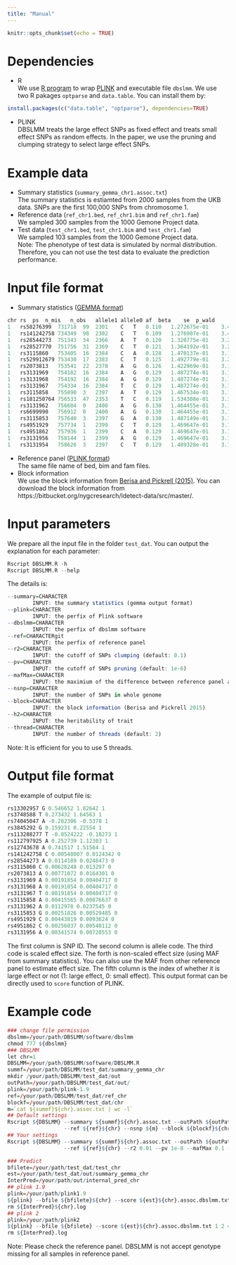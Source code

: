 ```yaml
---
title: "Manual"
---
```


```r
knitr::opts_chunk$set(echo = TRUE)
```

# Dependencies
- R <br> 
We use [R program](https://www.r-project.org/) to wrap [PLINK](https://www.cog-genomics.org/plink/1.9/) and executable file `dbslmm`. We use two R pakages `optparse` and `data.table`. You can install them by: <br>
````r
install.packages(c("data.table", "optparse"), dependencies=TRUE)
````
- PLINK <br>
DBSLMM treats the large effect SNPs as fixed effect and treats small effect SNPs as random effects. In the paper, we use the pruning and clumping strategy to select large effect SNPs. 

# Example data
- Summary statistics (`summary_gemma_chr1.assoc.txt`) <br>
The summary statistics is estiamted from 2000 samples from the UKB data. SNPs are the first 100,000 SNPs from chromosome 1.  <br>
- Reference data (`ref_chr1.bed`, `ref_chr1.bim` and `ref_chr1.fam`) <br>
We sampled 300 samples from the 1000 Gemone Project data.  <br>
- Test data (`test_chr1.bed`, `test_chr1.bim` and `test_chr1.fam`) <br>
We sampled 103 samples from the 1000 Gemone Project data. <br>
Note: The phenotype of test data is simulated by normal distribution. Therefore, you can not use the test data to evaluate the prediction performance.

# Input file format
- Summary statistics ([GEMMA format](https://github.com/genetics-statistics/GEMMA)) <br>
````r
chr	rs	ps	n_mis	n_obs	allele1	allele0	af	beta	se	p_wald
1	rs58276399	731718	99	2301	C	T	0.110	1.272675e-01	3.461097e-02	2.410969e-04
1	rs141242758	734349	98	2302	C	T	0.109	1.276907e-01	3.463008e-02	2.317011e-04
1	rs28544273	751343	34	2366	A	T	0.120	1.320775e-01	3.276319e-02	5.720490e-05
1	rs28527770	751756	31	2369	C	T	0.121	1.364192e-01	3.269947e-02	3.128107e-05
1	rs3115860	753405	16	2384	C	A	0.128	1.470137e-01	3.158378e-02	3.421012e-06
1	rs529912679	753430	17	2383	C	T	0.125	1.492779e-01	3.201234e-02	3.285182e-06
1	rs2073813	753541	22	2378	A	G	0.126	1.422969e-01	3.182372e-02	8.132450e-06
1	rs3131969	754182	16	2384	A	G	0.129	1.487274e-01	3.155196e-02	2.571517e-06
1	rs3131968	754192	16	2384	A	G	0.129	1.487274e-01	3.155196e-02	2.571517e-06
1	rs3131967	754334	16	2384	T	C	0.129	1.487274e-01	3.155196e-02	2.571517e-06
1	rs3115858	755890	3	2397	A	T	0.129	1.467534e-01	3.146006e-02	3.259725e-06
1	rs181250764	756533	47	2353	T	C	0.119	1.534308e-01	3.305476e-02	3.641537e-06
1	rs3131962	756604	0	2400	A	G	0.130	1.464455e-01	3.141295e-02	3.304095e-06
1	rs6699990	756912	0	2400	A	G	0.130	1.464455e-01	3.141295e-02	3.304095e-06
1	rs3115853	757640	3	2397	G	A	0.130	1.487149e-01	3.138661e-02	2.282682e-06
1	rs4951929	757734	1	2399	C	T	0.129	1.469647e-01	3.142780e-02	3.083623e-06
1	rs4951862	757936	1	2399	C	A	0.129	1.469647e-01	3.142780e-02	3.083623e-06
1	rs3131956	758144	1	2399	A	G	0.129	1.469647e-01	3.142780e-02	3.083623e-06
1	rs3131954	758626	3	2397	C	T	0.129	1.489328e-01	3.145579e-02	2.321970e-06
````
- Reference panel ([PLINK format](https://www.cog-genomics.org/plink/1.9/formats)) <br>
The same file name of bed, bim and fam files. 
- Block information <br>
We use the block information from [Berisa and Pickrell (2015)](https://academic.oup.com/bioinformatics/article/32/2/283/1743626/Approximately-independent-linkage-disequilibrium). You can download the block information from https://bitbucket.org/nygcresearch/ldetect-data/src/master/. 

# Input parameters
We prepare all the input file in the folder `test_dat`. You can output the explanation for each parameter: 
````r
Rscript DBSLMM.R -h
Rscript DBSLMM.R --help
````
The details is: 
````r
--summary=CHARACTER
		INPUT: the summary statistics (gemma output format)
--plink=CHARACTER
		INPUT: the perfix of Plink software
--dbslmm=CHARACTER
		INPUT: the perfix of dbslmm software
--ref=CHARACTERgit 
		INPUT: the perfix of reference panel
--r2=CHARACTER
		INPUT: the cutoff of SNPs clumping (default: 0.1)
--pv=CHARACTER
		INPUT: the cutoff of SNPs pruning (default: 1e-6)
--mafMax=CHARACTER
		INPUT: the maximium of the difference between reference panel and summary data (default: 0.2)
--nsnp=CHARACTER
		INPUT: the number of SNPs in whole genome
--block=CHARACTER
		INPUT: the block information (Berisa and Pickrell 2015)
--h2=CHARACTER
		INPUT: the heritability of trait
--thread=CHARACTER
		INPUT: the number of threads (default: 2)
````
Note: It is efficient for you to use 5 threads. 

# Output file format
The example of output file is: 
````r
rs13302957 G 0.546652 1.82642 1
rs3748588 T 0.273432 1.64563 1
rs74045047 A -0.282306 -0.5378 1
rs3845292 G 0.159231 0.22554 1
rs113288277 T -0.0524222 -0.18273 1
rs112797925 A 0.252739 1.12303 1
rs12743678 A 0.741517 1.51564 1
rs141242758 C 0.00548007 0.0124342 0
rs28544273 A 0.0114189 0.0248473 0
rs3115860 C 0.00628248 0.013297 0
rs2073813 A 0.00771072 0.0164301 0
rs3131969 A 0.00191854 0.00404717 0
rs3131968 A 0.00191854 0.00404717 0
rs3131967 T 0.00191854 0.00404717 0
rs3115858 A 0.00415565 0.00876637 0
rs3131962 A 0.0112978 0.0237545 0
rs3115853 G 0.00251826 0.00529485 0
rs4951929 C 0.00443819 0.0093624 0
rs4951862 C 0.00256037 0.00540112 0
rs3131956 A 0.00341574 0.00720553 0
````
The first column is SNP ID. The second column is allele code. The third code is scaled effect size. The forth is non-scaled effect size (using MAF from summary statistics). You can also use the MAF from other reference panel to estimate effect size. The fifth column is the index of whether it is large effect or not (1: large effect, 0: small effect). This output format can be directly used to `score` function of PLINK.

# Example code
````r
### change file permission 
dbslmm=/your/path/DBSLMM/software/dbslmm
chmod 777 ${dbslmm}
### DBSLMM
let chr=1
DBSLMM=/your/path/DBSLMM/software/DBSLMM.R
summf=/your/path/DBSLMM/test_dat/summary_gemma_chr
mkdir /your/path/DBSLMM/test_dat/out
outPath=/your/path/DBSLMM/test_dat/out/
plink=/your/path/plink-1.9
ref=/your/path/DBSLMM/test_dat/ref_chr
blockf=/your/path/DBSLMM/test_dat/chr
m=`cat ${summf}${chr}.assoc.txt | wc -l`
## Default settings
Rscript ${DBSLMM} --summary ${summf}${chr}.assoc.txt --outPath ${outPath} --plink ${plink} --dbslmm ${dbslmm} \
                  --ref ${ref}${chr} --nsnp ${m} --block ${blockf}${chr}.bed --h2 0.5
## Your settings
Rscript ${DBSLMM} --summary ${summf}${chr}.assoc.txt --outPath ${outPath} --plink ${plink}  --dbslmm ${dbslmm} \
                  --ref ${ref}${chr} --r2 0.01 --pv 1e-8 --mafMax 0.1 --nsnp ${m} --block ${blockf}.bed --h2 0.5 --thread 4

### Predict
bfilete=/your/path/test_dat/test_chr
est=/your/path/test_dat/out/summary_gemma_chr
InterPred=/your/path/out/internal_pred_chr
## plink 1.9
plink=/your/path/plink1.9
${plink} --bfile ${bfilete}${chr} --score ${est}${chr}.assoc.dbslmm.txt 1 2 4 sum --out ${InterPred}${chr}
rm ${InterPred}${chr}.log
## plink 2
plink=/your/path/plink2
${plink} --bfile ${bfilete} --score ${est}${chr}.assoc.dbslmm.txt 1 2 4 cols=+scoresums --out ${InterPred}${chr}
rm ${InterPred}.log
````
Note: Please check the reference panel. DBSLMM is not accept genotype missing for all samples in reference panel.
